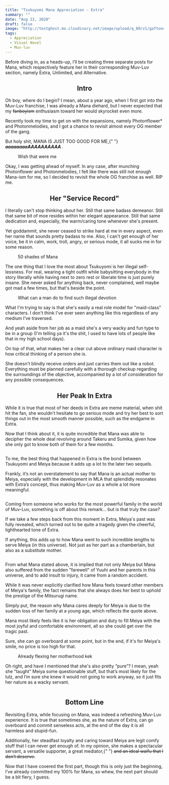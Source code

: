 ```yaml
---
title: "Tsukuyomi Mana Appreciation - Extra"
summary: ""
date: "Aug 22, 2020"
draft: false
image: "http://testghost.mo.cloudinary.net/image/upload/q_80/v1/gaftonosh/2021/10/2020-08-17-00_54_01-muv-luv-photonmelodiese299ae-ages-7.0.webp"
tags:
  - Appreciation
  - Visual Novel
  - Muv-luv
---
```


<div className="richtext pb-8">
  <p>
    Before diving in, as a heads-up, I’ll be creating three separate posts for
    Mana, which respectively feature her in their corresponding Muv-Luv section,
    namely Extra, Unlimited, and Alternative.
  </p>
  <center>
    <h2 id="intro">Intro</h2>
  </center>
  <p>
    Oh boy, where do I begin? I mean, about a year ago, when I first got into
    the Muv-Luv franchise, I was already a Mana diehard, but I never expected
    that my <s>fanboyism</s> enthusiasm toward her would skyrocket even more.
  </p>
  <p>
    Recently took my time to get on with the expansions, namely Photonflower*
    and Photonmelodies, and I got a chance to revisit almost every OG member of
    the gang.
  </p>
  <p>
    But holy shit, MANA IS JUST TOO GOOD FOR ME,{" "}
    <strong>
      <em>aaaaaaaaAAAAAAAAAA</em>
    </strong>
    .
  </p>
  <figure className="kg-card kg-image-card kg-card-hascaption">
    <img
      src="http://testghost.mo.cloudinary.net/image/upload/q_80/v1/gaftonosh/2021/10/tsukuyomi-extra-appre--3-.webp"
      alt=""
      height={577}
      loading="lazy"
      width={1024}
      className="kg-image hoverZoomLink"
    />
    <figcaption>Wish that were me</figcaption>
  </figure>
  <p>
    Okay, I was getting ahead of myself. In any case, after munching
    Photonflower and Photonmelodies, I felt like there was still not enough
    Mana-ism for me, so I decided to revisit the whole OG franchise as well. RIP
    me.
  </p>
  <center>
    <h2 id="service-record">Her "Service Record"</h2>
  </center>
  <p>
    I literally can't stop thinking about her. Still that same badass demeanor.
    Still that same bit of moe resides within her elegant appearance. Still that
    same dedication and, especially, the warm/caring tone whenever she's
    present.
  </p>
  <p>
    Yet goddammit, she never ceased to strike hard at me in every aspect, even
    her name that sounds pretty badass to me. Also, I can't get enough of her
    voice, be it in calm, work, troll, angry, or serious mode, it all sucks me
    in for some reason.
  </p>
  <figure className="kg-card kg-card-hascaption kg-gallery-card kg-width-wide">
    <div className="kg-gallery-container">
      <div className="kg-gallery-row">
        <div className="kg-gallery-image">
          <img
            src="http://testghost.mo.cloudinary.net/image/upload/q_80/v1/gaftonosh/2021/10/2020-08-21-09_28_49-muv-luv-ages-7.0-1.webp"
            alt=""
            height={985}
            loading="lazy"
            width={1750}
            className="hoverZoomLink"
          />
        </div>
        <div className="kg-gallery-image">
          <img
            src="http://testghost.mo.cloudinary.net/image/upload/q_80/v1/gaftonosh/2021/10/2020-08-21-12_23_41-muv-luv-ages-7.0.webp"
            alt=""
            height={1044}
            loading="lazy"
            width={1778}
            className="hoverZoomLink"
          />
        </div>
        <div className="kg-gallery-image">
          <img
            src="http://testghost.mo.cloudinary.net/image/upload/q_80/v1/gaftonosh/2021/10/2020-08-21-13_27_45-muv-luv-ages-7.0.webp"
            alt=""
            height={1000}
            loading="lazy"
            width={1774}
            className="hoverZoomLink"
          />
        </div>
      </div>
      <div className="kg-gallery-row">
        <div className="kg-gallery-image">
          <img
            src="http://testghost.mo.cloudinary.net/image/upload/q_80/v1/gaftonosh/2021/10/2020-08-21-10_32_27-muv-luv-ages-7.0.webp"
            alt=""
            height={986}
            loading="lazy"
            width={1749}
            className="hoverZoomLink"
          />
        </div>
        <div className="kg-gallery-image">
          <img
            src="http://testghost.mo.cloudinary.net/image/upload/q_80/v1/gaftonosh/2021/10/tsukuyomi-extra-appre--2-.webp"
            alt=""
            height={576}
            loading="lazy"
            width={1024}
            className="hoverZoomLink"
          />
        </div>
        <div className="kg-gallery-image">
          <img
            src="http://testghost.mo.cloudinary.net/image/upload/q_80/v1/gaftonosh/2021/10/tsukuyomi-extra-appre--4-.webp"
            alt=""
            height={576}
            loading="lazy"
            width={1024}
            className="hoverZoomLink"
          />
        </div>
      </div>
    </div>
    <figcaption>50 shades of Mana</figcaption>
  </figure>
  <p>
    The one thing that I love the most about Tsukuyomi is her illegal
    self-lessness. For real, wearing a tight outfit while babysitting everybody
    in the story literally while having next to zero rest or liberate time is
    just purely insane. She never asked for anything back, never complained,
    well maybe got mad a few times, but that's beside the point.
  </p>
  <figure className="kg-card kg-image-card kg-card-hascaption">
    <img
      src="http://testghost.mo.cloudinary.net/image/upload/q_80/v1/gaftonosh/2021/10/2020-08-17-00_54_01-muv-luv-photonmelodiese299ae-ages-7.0.webp"
      alt=""
      height={592}
      loading="lazy"
      width={1014}
      className="kg-image hoverZoomLink"
    />
    <figcaption>What can a man do to find such illegal devotion</figcaption>
  </figure>
  <p>
    What I'm trying to say is that she's easily a real role model for
    "maid-class" characters. I don't think I've ever seen anything like this
    regardless of any medium I’ve traversed.
  </p>
  <p>
    And yeah aside from her job as a maid she's a very wacky and fun type to be
    in a group (I'm telling ya it's the shit, I used to have lots of people like
    that in my high school days).
  </p>
  <p>
    On top of that, what makes her a clear cut above ordinary maid character is
    how critical thinking of a person she is.
  </p>
  <p>
    She doesn't blindly receive orders and just carries them out like a robot.
    Everything must be planned carefully with a thorough checkup regarding the
    surroundings of the objective, accompanied by a lot of consideration for any
    possible consequences.
  </p>
  <center>
    <h2 id={3}>Her Peak In Extra</h2>
  </center>
  <p>
    While it is true that most of her deeds in Extra are meme material, when
    shit hit the fan, she wouldn't hesitate to go serious mode and try her best
    to sort things out in the most smooth manner possible, such as the endgame
    in Extra.
  </p>
  <p>
    Now that I think about it, it is quite incredible that Mana was able to
    decipher the whole deal revolving around Takeru and Sumika, given how she
    only got to know both of them for a few months.
  </p>
  <figure className="kg-card kg-gallery-card kg-width-wide">
    <div className="kg-gallery-container">
      <div className="kg-gallery-row">
        <div className="kg-gallery-image">
          <img
            src="http://testghost.mo.cloudinary.net/image/upload/q_80/v1/gaftonosh/2021/10/2020-08-21-13_27_56-muv-luv-ages-7.0.webp"
            alt=""
            height={1011}
            loading="lazy"
            width={1795}
            className="hoverZoomLink"
          />
        </div>
        <div className="kg-gallery-image">
          <img
            src="http://testghost.mo.cloudinary.net/image/upload/q_80/v1/gaftonosh/2021/10/tsukuyomi-extra-appre--2-.webp"
            alt=""
            height={576}
            loading="lazy"
            width={1024}
            className="hoverZoomLink"
          />
        </div>
      </div>
    </div>
  </figure>
  <p>
    To me, the best thing that happened in Extra is the bond between Tsukuyomi
    and Meiya because it adds up a lot to the later two sequels.
  </p>
  <p>
    Frankly, it’s not an overstatement to say that Mana is an actual mother to
    Meiya, especially with the development in MLA that splendidly resonates with
    Extra’s concept, thus making Muv-Luv as a whole a lot more meaningful.
  </p>
  <figure className="kg-card kg-gallery-card kg-width-wide">
    <div className="kg-gallery-container">
      <div className="kg-gallery-row">
        <div className="kg-gallery-image">
          <img
            src="http://testghost.mo.cloudinary.net/image/upload/q_80/v1/gaftonosh/2021/10/image-5.webp"
            alt=""
            height={1058}
            loading="lazy"
            width={1793}
            className="hoverZoomLink"
          />
        </div>
        <div className="kg-gallery-image">
          <img
            src="http://testghost.mo.cloudinary.net/image/upload/q_80/v1/gaftonosh/2021/10/image-1-1.webp"
            alt=""
            height={996}
            loading="lazy"
            width={1769}
            className="hoverZoomLink"
          />
        </div>
      </div>
    </div>
  </figure>
  <p>
    Coming from someone who works for the most powerful family in the world of
    Muv-Luv, something is off about this remark… but is that truly the case?
  </p>
  <p>
    If we take a few steps back from this moment in Extra, Meiya's past was
    fully revealed, which turned out to be quite a tragedy given the cheerful,
    lighthearted tone of Extra.
  </p>
  <p>
    If anything, this adds up to how Mana went to such incredible lengths to
    serve Meiya (in this universe). Not just as her part as a chamberlain, but
    also as a substitute mother.
  </p>
  <figure className="kg-card kg-image-card">
    <img
      src="http://testghost.mo.cloudinary.net/image/upload/q_80/v1/gaftonosh/2021/10/2020-10-31_20_43_22-.webp"
      alt=""
      height={1069}
      loading="lazy"
      width={1812}
      className="kg-image hoverZoomLink"
    />
  </figure>
  <p>
    From what Mana stated above, it is implied that not only Meiya but Mana also
    suffered from the sudden "farewell" of Yuuhi and her parents in this
    universe, and to add insult to injury, it came from a random accident.
  </p>
  <p>
    While it was never explicitly clarified how Mana feels toward other members
    of Meiya's family, the fact remains that she always does her best to uphold
    the prestige of the Mitsurugi name.
  </p>
  <p>
    Simply put, the reason why Mana cares deeply for Meiya is due to the sudden
    loss of her family at a young age, which reflects the quote above.
  </p>
  <p>
    Mana most likely feels like it is her obligation and duty to fill Meiya with
    the most joyful and comfortable environment, all so she could get over the
    tragic past.
  </p>
  <p>
    Sure, she can go overboard at some point, but in the end, if it's for
    Meiya's smile, no price is too high for that.
  </p>
  <figure className="kg-card kg-image-card kg-card-hascaption">
    <img
      src="http://testghost.mo.cloudinary.net/image/upload/q_80/v1/gaftonosh/2021/10/tsukuyomi-extra-appre--1-.webp"
      alt=""
      height={577}
      loading="lazy"
      width={1024}
      className="kg-image hoverZoomLink"
    />
    <figcaption>Already flexing her motherhood kek</figcaption>
  </figure>
  <p>
    Oh right, and have I mentioned that she's also pretty “pure”? I mean, yeah
    she “taught” Meiya some questionable stuff, but that’s most likely for the
    lulz, and I’m sure she knew it would not going to work anyway, so it just
    fits her nature as a wacky servant.
  </p>
  <figure className="kg-card kg-image-card">
    <img
      src="http://testghost.mo.cloudinary.net/image/upload/q_80/v1/gaftonosh/2021/10/image-2-1.webp"
      alt=""
      height={1012}
      loading="lazy"
      width={1797}
      className="kg-image hoverZoomLink"
    />
  </figure>
  <center>
    <h2 id={4}>Bottom Line</h2>
  </center>
  <p>
    Revisiting Extra, while focusing on Mana, was indeed a refreshing Muv-Luv
    experience. It is true that sometimes she, as the nature of Extra, can go
    overboard and commit senseless acts, at the end of the day it is all
    harmless and stupid-fun.
  </p>
  <p>
    Additionally, her steadfast loyalty and caring toward Meiya are legit comfy
    stuff that I can never get enough of. In my opinion, she makes a spectacular
    servant, a versatile supporter, a great mediator,{" "}
    <s>and an ideal waifu that I don’t deserve.</s>
  </p>
  <p>
    Now that I have covered the first part, though this is only just the
    beginning, I’ve already committed my 100% for Mana, so whew, the next part
    should be a bit fiery, I guess.
  </p>
</div>
